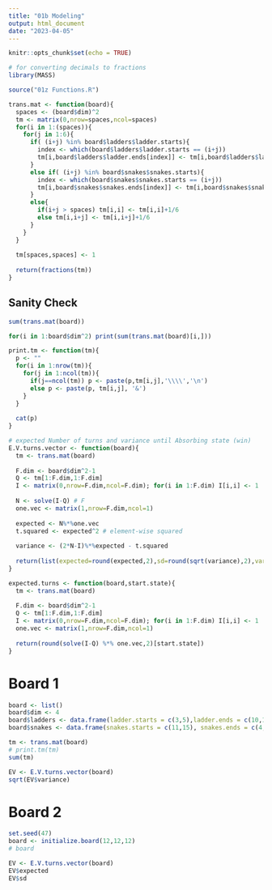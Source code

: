 ```yaml
---
title: "01b Modeling"
output: html_document
date: "2023-04-05"
---
```


```r
knitr::opts_chunk$set(echo = TRUE)
```

```r
# for converting decimals to fractions
library(MASS)
```

```r
source("01z Functions.R")
```

```r
trans.mat <- function(board){
  spaces <- (board$dim)^2
  tm <- matrix(0,nrow=spaces,ncol=spaces)
  for(i in 1:(spaces)){
    for(j in 1:6){
      if( (i+j) %in% board$ladders$ladder.starts){
        index <- which(board$ladders$ladder.starts == (i+j))
        tm[i,board$ladders$ladder.ends[index]] <- tm[i,board$ladders$ladder.ends[index]]+1/6
      }
      else if( (i+j) %in% board$snakes$snakes.starts){
        index <- which(board$snakes$snakes.starts == (i+j))
        tm[i,board$snakes$snakes.ends[index]] <- tm[i,board$snakes$snakes.ends[index]] +1/6
      }
      else{
        if(i+j > spaces) tm[i,i] <- tm[i,i]+1/6
        else tm[i,i+j] <- tm[i,i+j]+1/6
      }
    }
  }
  
  tm[spaces,spaces] <- 1
  
  return(fractions(tm))
}
```

## Sanity Check

```r
sum(trans.mat(board))
```
```r
for(i in 1:board$dim^2) print(sum(trans.mat(board)[i,]))
```

```r
print.tm <- function(tm){
  p <- ""
  for(i in 1:nrow(tm)){
    for(j in 1:ncol(tm)){
      if(j==ncol(tm)) p <- paste(p,tm[i,j],'\\\\','\n')
      else p <- paste(p, tm[i,j], '&')
    }
  }
  
  cat(p)
}
```

```r
# expected Number of turns and variance until Absorbing state (win)
E.V.turns.vector <- function(board){ 
  tm <- trans.mat(board)
  
  F.dim <- board$dim^2-1
  Q <- tm[1:F.dim,1:F.dim]
  I <- matrix(0,nrow=F.dim,ncol=F.dim); for(i in 1:F.dim) I[i,i] <- 1
  
  N <- solve(I-Q) # F
  one.vec <- matrix(1,nrow=F.dim,ncol=1)
  
  expected <- N%*%one.vec
  t.squared <- expected^2 # element-wise squared
  
  variance <- (2*N-I)%*%expected - t.squared
  
  return(list(expected=round(expected,2),sd=round(sqrt(variance),2),variance=round(variance,2)))
}
```

```r
expected.turns <- function(board,start.state){
  tm <- trans.mat(board)
  
  F.dim <- board$dim^2-1
  Q <- tm[1:F.dim,1:F.dim]
  I <- matrix(0,nrow=F.dim,ncol=F.dim); for(i in 1:F.dim) I[i,i] <- 1
  one.vec <- matrix(1,nrow=F.dim,ncol=1)
  
  return(round(solve(I-Q) %*% one.vec,2)[start.state])
}
```

# Board 1

```r
board <- list()
board$dim <- 4
board$ladders <- data.frame(ladder.starts = c(3,5),ladder.ends = c(10,12))
board$snakes <- data.frame(snakes.starts = c(11,15), snakes.ends = c(4,8))
```

```r
tm <- trans.mat(board)
# print.tm(tm)
sum(tm)
```

```r
EV <- E.V.turns.vector(board)
sqrt(EV$variance)
```

# Board 2

```r
set.seed(47)
board <- initialize.board(12,12,12)
# board
```

```r
EV <- E.V.turns.vector(board)
EV$expected
EV$sd
```



